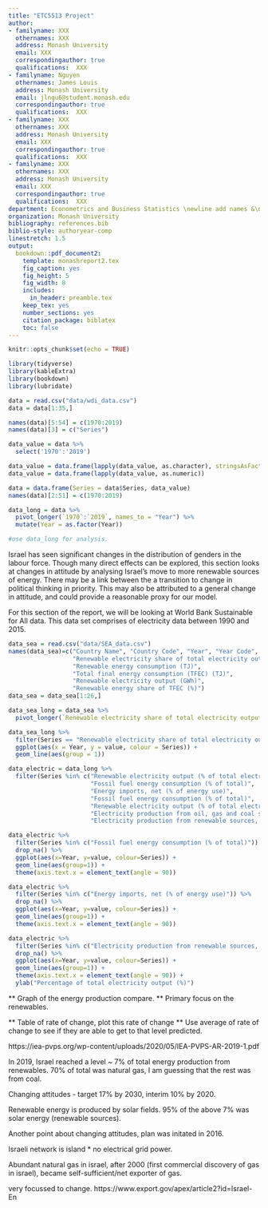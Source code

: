 ```yaml
---
title: "ETC5513 Project"
author:
- familyname: XXX
  othernames: XXX
  address: Monash University
  email: XXX
  correspondingauthor: true
  qualifications:  XXX
- familyname: Nguyen
  othernames: James Louis
  address: Monash University
  email: jlngu6@student.monash.edu
  correspondingauthor: true
  qualifications:  XXX
- familyname: XXX
  othernames: XXX
  address: Monash University
  email: XXX
  correspondingauthor: true
  qualifications:  XXX
- familyname: XXX
  othernames: XXX
  address: Monash University
  email: XXX
  correspondingauthor: true
  qualifications:  XXX
department: Econometrics and Business Statistics \newline add names &\newline add names
organization: Monash University
bibliography: references.bib
biblio-style: authoryear-comp
linestretch: 1.5
output:
  bookdown::pdf_document2:
    template: monashreport2.tex
    fig_caption: yes
    fig_height: 5
    fig_width: 8
    includes:
      in_header: preamble.tex
    keep_tex: yes
    number_sections: yes
    citation_package: biblatex
    toc: false
---
```


```r
knitr::opts_chunk$set(echo = TRUE)
```

```r
library(tidyverse)
library(kableExtra)
library(bookdown)
library(lubridate)
```


```r
data = read.csv("data/wdi_data.csv")
data = data[1:35,]

names(data)[5:54] = c(1970:2019)
names(data)[3] = c("Series")

data_value = data %>%
  select('1970':'2019')

data_value = data.frame(lapply(data_value, as.character), stringsAsFactors =FALSE)
data_value = data.frame(lapply(data_value, as.numeric))

data = data.frame(Series = data$Series, data_value)
names(data)[2:51] = c(1970:2019)

data_long = data %>%
  pivot_longer(`1970`:`2019`, names_to = "Year") %>%
  mutate(Year = as.factor(Year))

#use data_long for analysis.
```


\section*{Introduction}

\section*{Motivation}

\section*{}

\section*{Renewable energy}

Israel has seen significant changes in the distribution of genders in the labour force. Though many direct effects can be explored, this section looks at changes in attitude by analysing Israel's move to more renewable sources of energy. There may be a link between the a transition to change in political thinking in priority. This may also be attributed to a general change in attitude, and could provide a reasonable proxy for our model.

For this section of the report, we will be looking at World Bank Sustainable for All data. This data set comprises of electricity data between 1990 and 2015. 
```r
data_sea = read.csv("data/SEA_data.csv")
names(data_sea)=c("Country Name", "Country Code", "Year", "Year Code",
                  "Renewable electricity share of total electricity output (%)",
                  "Renewable energy consumption (TJ)",
                  "Total final energy consumption (TFEC) (TJ)",
                  "Renewable electricity output (GWh)",
                  "Renewable energy share of TFEC (%)")
data_sea = data_sea[1:26,]

data_sea_long = data_sea %>%
  pivot_longer(`Renewable electricity share of total electricity output (%)`:`Renewable energy share of TFEC (%)`,names_to = "Series")
```

```r
data_sea_long %>% 
  filter(Series == "Renewable electricity share of total electricity output (%)") %>%
  ggplot(aes(x = Year, y = value, colour = Series)) + 
  geom_line(aes(group = 1))
```



```r
data_electric = data_long %>%
  filter(Series %in% c("Renewable electricity output (% of total electricity output)",
                       "Fossil fuel energy consumption (% of total)",
                       "Energy imports, net (% of energy use)",
                       "Fossil fuel energy consumption (% of total)",
                       "Renewable electricity output (% of total electricity output)",
                       "Electricity production from oil, gas and coal sources (% of total)",
                       "Electricity production from renewable sources, excluding hydroelectric (% of total)"))
```

```r
data_electric %>% 
  filter(Series %in% c("Fossil fuel energy consumption (% of total)")) %>%
  drop_na() %>%
  ggplot(aes(x=Year, y=value, colour=Series)) + 
  geom_line(aes(group=1)) + 
  theme(axis.text.x = element_text(angle = 90))

data_electric %>% 
  filter(Series %in% c("Energy imports, net (% of energy use)")) %>%
  drop_na() %>%
  ggplot(aes(x=Year, y=value, colour=Series)) + 
  geom_line(aes(group=1)) + 
  theme(axis.text.x = element_text(angle = 90))

data_electric %>% 
  filter(Series %in% c("Electricity production from renewable sources, excluding hydroelectric (% of total)")) %>%
  drop_na() %>%
  ggplot(aes(x=Year, y=value, colour=Series)) + 
  geom_line(aes(group=1)) + 
  theme(axis.text.x = element_text(angle = 90)) + 
  ylab("Percentage of total electricity output (%)")
```

** Graph of the energy production compare.
** Primary focus on the renewables.

** Table of rate of change, plot this rate of change
** Use average of rate of change to see if they are able to get to that level predicted.

https://iea-pvps.org/wp-content/uploads/2020/05/IEA-PVPS-AR-2019-1.pdf

In 2019, Israel reached a level ~ 7% of total energy production from renewables.
70% of total was natural gas, I am guessing that the rest was from coal.

Changing attitudes - target 17% by 2030, interim 10% by 2020.

Renewable energy is produced by solar fields. 95% of the above 7% was solar energy (renewable sources).

Another point about changing attitudes, plan was initated in 2016.

Israeli network is island * no electrical grid power.

Abundant natural gas in israel, after 2000 (first commercial discovery of gas in israel), became self-sufficient/net exporter of gas.

very focussed to change. https://www.export.gov/apex/article2?id=Israel-En


\section*{}

\section*{}

\section*{Model}

\section*{Conclusion}
